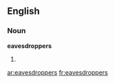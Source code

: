 ==English==

===Noun===
'''eavesdroppers'''

# {{plural of|[[eavesdropper]]}}

[[ar:eavesdroppers]]
[[fr:eavesdroppers]]